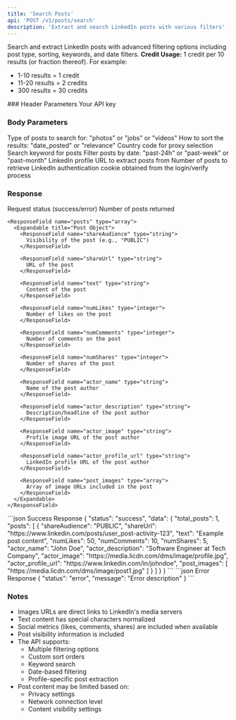 ```yaml
---
title: 'Search Posts'
api: 'POST /v1/posts/search'
description: 'Extract and search LinkedIn posts with various filters'
---
```


Search and extract LinkedIn posts with advanced filtering options including post type, sorting, keywords, and date filters.
<Note>
  **Credit Usage:** 1 credit per 10 results (or fraction thereof). For example:
  - 1-10 results = 1 credit
  - 11-20 results = 2 credits
  - 300 results = 30 credits
</Note>
### Header Parameters

<ParamField header="x-api-key" type="string" required>
  Your API key
</ParamField>

### Body Parameters

<ParamField body="post_type" type="string" >
  Type of posts to search for: "photos" or "jobs" or "videos"
</ParamField>

<ParamField body="sort_by" type="string" default="date_posted">
  How to sort the results: "date_posted" or "relevance"
</ParamField>
<ParamField body="country" type="string" default="FR">
  Country code for proxy selection
</ParamField>
<ParamField body="keyword" type="string">
  Search keyword for posts
</ParamField>

<ParamField body="post_date" type="string">
  Filter posts by date: "past-24h" or "past-week" or "past-month"
</ParamField>

<ParamField body="linkedin_url" type="string">
  LinkedIn profile URL to extract posts from
</ParamField>

<ParamField body="total_results" type="integer" default="10">
  Number of posts to retrieve
</ParamField>

<ParamField body="login_cookie" type="string" required>
  LinkedIn authentication cookie obtained from the login/verify process
</ParamField>

### Response

<ResponseField name="status" type="string">
  Request status (success/error)
</ResponseField>

<ResponseField name="data" type="object">
  <Expandable title="Properties">
    <ResponseField name="total_posts" type="integer">
      Number of posts returned
    </ResponseField>

    <ResponseField name="posts" type="array">
      <Expandable title="Post Object">
        <ResponseField name="shareAudience" type="string">
          Visibility of the post (e.g., "PUBLIC")
        </ResponseField>

        <ResponseField name="shareUrl" type="string">
          URL of the post
        </ResponseField>

        <ResponseField name="text" type="string">
          Content of the post
        </ResponseField>

        <ResponseField name="numLikes" type="integer">
          Number of likes on the post
        </ResponseField>

        <ResponseField name="numComments" type="integer">
          Number of comments on the post
        </ResponseField>

        <ResponseField name="numShares" type="integer">
          Number of shares of the post
        </ResponseField>

        <ResponseField name="actor_name" type="string">
          Name of the post author
        </ResponseField>

        <ResponseField name="actor_description" type="string">
          Description/headline of the post author
        </ResponseField>

        <ResponseField name="actor_image" type="string">
          Profile image URL of the post author
        </ResponseField>

        <ResponseField name="actor_profile_url" type="string">
          LinkedIn profile URL of the post author
        </ResponseField>

        <ResponseField name="post_images" type="array">
          Array of image URLs included in the post
        </ResponseField>
      </Expandable>
    </ResponseField>
  </Expandable>
</ResponseField>

<ResponseExample>
```json Success Response
{
  "status": "success",
  "data": {
    "total_posts": 1,
    "posts": [
      {
        "shareAudience": "PUBLIC",
        "shareUrl": "https://www.linkedin.com/posts/user_post-activity-123",
        "text": "Example post content",
        "numLikes": 50,
        "numComments": 10,
        "numShares": 5,
        "actor_name": "John Doe",
        "actor_description": "Software Engineer at Tech Company",
        "actor_image": "https://media.licdn.com/dms/image/profile.jpg",
        "actor_profile_url": "https://www.linkedin.com/in/johndoe",
        "post_images": [
          "https://media.licdn.com/dms/image/post1.jpg"
        ]
      }
    ]
  }
}
```
```json Error Response
{
  "status": "error",
  "message": "Error description"
}
```
</ResponseExample>

### Notes
- Images URLs are direct links to LinkedIn's media servers
- Text content has special characters normalized
- Social metrics (likes, comments, shares) are included when available
- Post visibility information is included
- The API supports:
  - Multiple filtering options
  - Custom sort orders
  - Keyword search
  - Date-based filtering
  - Profile-specific post extraction
- Post content may be limited based on:
  - Privacy settings
  - Network connection level
  - Content visibility settings